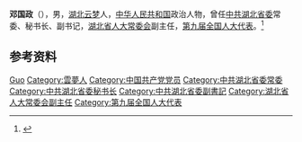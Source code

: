 '''邓国政'''（{{bd|1939年|}}），男，[[湖北省|湖北]][[云梦县|云梦]]人，[[中华人民共和国|中华人民共和国]]政治人物，曾任[[中国共产党湖北省委员会|中共湖北省委]]常委、秘书长、副书记，[[湖北省人民代表大会常务委员会|湖北省人大常委会]]副主任，[[第九届全国人民代表大会代表名单|第九届全国人大代表]]。<ref>{{Cite book|title=中华人民共和国职官志|author=何虎生, 李耀东, 向常福主编|publisher=中国社会出版社|year=2003|isbn=9787800883934|location=北京}}</ref>

== 参考资料 ==
{{reflist}}

{{中国人物小作品}}

{{Authority control}}
{{DEFAULTSORT:Deng邓}}
[[Category:邓姓|Guo]]
[[Category:雲夢人|Category:雲夢人]]
[[Category:中国共产党党员|Category:中国共产党党员]]
[[Category:中共湖北省委常委|Category:中共湖北省委常委]]
[[Category:中共湖北省委秘书长|Category:中共湖北省委秘书长]]
[[Category:中共湖北省委副書記|Category:中共湖北省委副書記]]
[[Category:湖北省人大常委会副主任|Category:湖北省人大常委会副主任]]
[[Category:第九届全国人大代表|Category:第九届全国人大代表]]